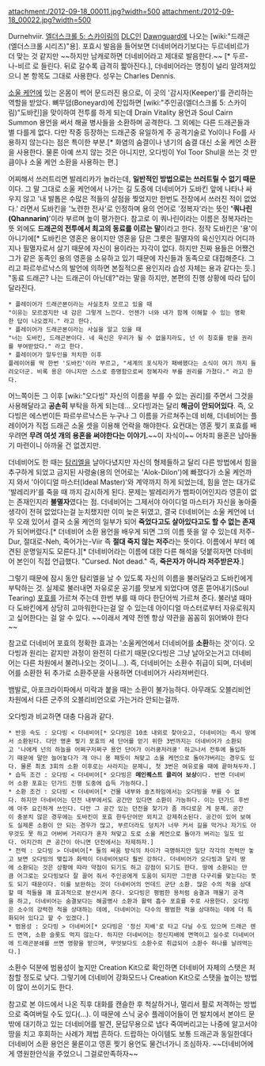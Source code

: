 attachment:/2012-09-18_00011.jpg?width=500
attachment:/2012-09-18_00022.jpg?width=500

Durnehviir. [[엘더스크롤 5: 스카이림]]의 [[DLC]]인 [[Dawnguard]]에 나오는 [wiki:"드래곤(엘더스크롤 시리즈)"용]. 포효시 발음을 들어보면 더네비어라기보다는 두르네비르가 더 맞는 것 같지만 ~~하지만 남캐로하면 더네비어라고 제대로 발음한다.~~ [* 두르-나-비르 로 들린다. 뒤로 갈수록 급격히 짧아진다.], 더네비어라는 명칭이 널리 알려져있으니 본 항목도 그대로 사용한다. 성우는 Charles Dennis.

[[소울 케언]]에 있는 온몸이 썩어 문드러진 용으로, 이 곳의 '감시자(Keeper)'를 관리하는 역할을 받았다. 뼈무덤(Boneyard)에 진입하면 [wiki:"주인공(엘더스크롤 5: 스카이림)"도바킨]을 맞이하여 전투를 하게 되는데 Drain Vitality 용언과 Soul Cairn Summon 용언을 써서 해골 병사들을 소환하며 공격한다. 그 외에는 다른 드래곤들과 별 다를게 없다. 다만 작중 등장하는 드래곤중 유일하게 주 공격기술로 Yol이나 Fo를 사용하지 않는다는 점은 특이한 부분.[* 화염의 숨결이나 냉기의 숨결 대신 소울 케언 소환을 사용한다. 물론 아예 쓰지 않는 것은 아니지만, 오다빙이 Yol Toor Shul을 쓰는 것 만큼이나 소울 케언 소환을 사용하는 편.]

어찌해서 쓰러트리면 발레리카가 놀라는데, '''일반적인 방법으로는 쓰러트릴 수 없기 때문'''이다. 그 말 그대로 소울 케언에서 나가는 길 도중에 더네비어가 도바킨 앞에 나타나 싸우지 않고 '내 발톱은 수많은 적들의 살점을 찢었지만 한번도 전장에서 쓰러진 적이 없었다.' 라면서 도바킨을 '노련한 전사'로 인정하며 용의 언어로 '정복자'라는 뜻인 ''''쿼나린(Qhannarin)''''이라 부르며 높이 평가한다. 참고로 이 쿼나린이라는 이름은 정복자라는 뜻 외에도 '''드래곤의 전투에서 최고의 동료를 이르는 말'''이라고 한다. 정작 도바킨은 '용'이 아니기에[* 도바킨은 영혼은 용이지만 영혼을 담은 그릇은 필멸자의 육신인지라 어디까지나 필멸자로서 살기 때문에 자신이 용이라는 자각이 없다. 하지만 진짜 용들은 어쨌건 그가 같은 동족인 용의 영혼을 소유하고 있기 때문에 자신들과 동족으로 대접해준다. 그리고 파르쑤르낙스의 발언에 의하면 본질적으론 용인지라 습성 자체는 용과 같다는 듯.] "동료 드래곤? 나는 드래곤이 아닌데?"라는 말을 하지만, 본편의 진행 상황에 따라 답이 달라진다.
 * 플레이어가 드래곤본이라는 사실조차 모르고 있을 때
 "이유는 모르겠지만 내 감은 그렇게 느낀다. 언젠가 너와 내가 함께 이해할 수 있는 명확한 답이 나오겠지." 라고 한다.
 * 플레이어가 드래곤본이라는 사실을 알고 있을 때
 "너는 도바킨, 드래곤본이다. 네 육신은 우리가 될 수 없을지라도, 넌 이 칭호를 받을 권리를 부여받았다." 라고 한다.
 * 플레이어가 알두인을 처치한 이후
 플레이어를 딱 한번 '도바킨'이라 부르고, "세계의 포식자가 패배했다는 소식이 여기 까지 들려오더군. 비록 용은 아니지만 스스로 증명함으로써 정복자라 부를 권리를 가졌다." 라고 한다.

어느쪽이든 그 이후 [wiki:"오다빙" 자신의 이름을 부를 수 있는 권리]를 주면서 그것을 사용해달라고 '''공손히''' 부탁을 하게 되는데… 오다빙과는 달리 '''해금이 안되어있다'''. 즉, 오다빙은 에스번이든 파르쑤르낙스든 누구나 그 이름을 가르쳐주는데 비해, 더네비어는 플레이어가 직접 드래곤 소울 셋을 이용해 언락을 해야한다. 요컨대는 영혼 찢기 포효를 배우려면 '''무려 여섯 개의 용혼을 써야한다는 이야기.'''~~이 자식이~~ 어차피 용혼은 남아돌기 마련이니 아까울 건 없겠지만.

더네비어도 한 때는 [[탐리엘]]을 날아다녔지만 자신의 형제들하고 달리 다른 방법에서 힘을 추구하게 되었고 금지된 사령술(용의 언어로는 'Alok-Dilon')에 빠졌다가 소울 케언까지 와서 '아이디얼 마스터(Ideal Master)'와 계약까지 하게 되었는데, 힘을 얻는 대가로 '발레리카'를 죽을 때 까지 감시하게 된다. 문제는 발레리카가 뱀파이어인지라 영혼이 없는 존재인지라 '''불멸자'''였다는 점. 더네비어는 그제서야 아이디얼 마스터가 자신을 놓아줄 생각이 전혀 없었다는걸 눈치챘지만 이미 늦은 뒤였고, 결국 더네비어는 소울 케언에 너무 오래 있어서 결국 소울 케언의 일부가 되어 '''죽었다고도 살아있다고도 할 수 없는 존재'''가 되어버렸다.[* 더네비어 소환 용언을 배우게 되면 그의 이름 뜻을 알 수 있는데 저주-Dur, 절대로-Neh, 죽어가는-Viir 즉 '''절대 죽지 않는 저주'''라는 뜻이다. 이름에서 부터 예견된 운명일지도 모른다.][* 더네비어라는 이름에 대한 다른 해석을 덧붙히자면 더네비어 본인이 직접 언급했다. "Cursed. Not dead." 즉, '''죽은자가 아니라 저주받은자'''.]

그렇기 때문에 잠시 동안 탐리엘을 날 수 있도록 자신의 이름을 불러달라고 도바킨에게 부탁하는 것. 실제로 불러내면 자유로운 공기를 맛보게 되었다며 영혼 뜯어내기(Soul Tearing) [[포효]]를 가르쳐 주는데 한번 부를 때 마다 한단어씩 가르쳐 준다. 불러낼 때마다 도바킨에게 상당히 고마워한다는걸 알 수 있는데 아이디얼 마스터로부터 자유로워지고 싶어한다는 걸 알 수 있다. ~~이래서 계약 전엔 항상 약관을 꼼꼼히 읽어봐야 한다~~

참고로 더네비어 포효의 정확한 효과는 '소울케언에서 더네비어를 '''소환'''하는 것'이다. 오다빙과 원리는 같지만 과정이 완전히 다르기 때문(오다빙은 그냥 날아오는거고 더네비어는 다른 차원에서 불려나오는 것이니...). 즉, 더네비어는 소환수 취급이 되며, 더네비어를 소환한 뒤 추가로 소환주문을 사용하면 더네비어가 사라져버린다.

뱀발로, 아포크라이파에서 미락과 붙을 때는 소환이 불가능하다. 아무래도 오블리비언 차원에서 다른 군주의 오블리비언으로 가는거라 안되는걸까.

오다빙과 비교하면 대충 다음과 같다.

 * 반응 속도 : 오다빙 < 더네비어[* 오다빙은 10초 내외로 찾아오고, 더네비어는 즉시 땅에서 소환된다. 다만 영혼 찢기 포효의 세 단어를 얻기 위한 3번까지는 더네비어가 소환되고 '나에게 넌의 하늘을 어쩌구저쩌구 용언 단어가 이러쿵저러쿵' 하고나서 전투에 돌입하기 때문에 말만 늘어놓다가 개 아니 용 패듯이 쳐맞고 소울 케언으로 돌아가버리는 경우도 있다. 물론 최초 3회의 소환 이후로는 사라지는 문제니, 첫 3번은 여유로울 때에 끝마쳐두자.]
 * 습득 조건 : 오다빙 < 더네비어[* 오다빙은 '''메인퀘스트 클리어 보상'''이다. 반면 더네비어 소환 포효는 던가드 진행 도중에 습득 가능하다.]
 * 소환 조건 : 오다빙 < 더네비어[* 건물 내부와 솔츠하임에서는 오다빙을 부를 수 없다. 하지만 더네비어는 던전 내부에서도 공간만 있다면 소환이 가능하다. 이는 던가드 후반에 아주 요긴하게 쓰인다. 다만 그 공간 있는 던전을 찾기가 좀 까다로운 게 문제. 공간이 충분치 않은 경우에는 도바킨이 포효 한두단어만 외치고 강제취소된다. 공간이 있어 보여도 실제론 소환이 안 되는 경우가 많고, 부르더라도 덩치가 너무 커서 길을 막거나 자기도 아무것도 못 하고 어버버 거리다가 혼자 쳐맞고 도로 소울 케언으로 돌아가 버리는 일도 있다. 어지간히 큰 공간이 아니면 던전에서는 자제하자.]
 * 전력 : 오다빙 > 더네비어[* 둘의 싸움 방식의 차이가 극명하지만 일단 각각의 전력만 놓고 보면 오다빙의 맺집과 화력이 더네비어보다 훨씬 강하다. 더네비어가 오다빙과 달리 땅에 소환되는 것은 상황에 따라 약점이 되기도 하고 강점이 되기도 한다. 땅에 소환되는 만큼 어그로는 오다빙보다 잘 끌어 줘서 주인공에게 도움이 되지만 그만큼 다구리를 맞는다는 뜻도 되기 때문이다. 이를 보완하는 것이 더네비어의 언데드 군단 소환. 많은 수의 적을 상대할 때 적들을 꽤 효과적으로 분산시켜 준다. 오다빙은 평범한 용처럼 숨결과 깨물기 공격을 하고, 더네비어는 숨결보다는 해골병사 소환과 활력 흡수 포효를 주로 사용한다. 오다빙은 소수의 강력한 적을 상대하는 데에, 더네비어는 다수의 평범한 적을 상대하는 데에 더 특화되어 있다고 할 수 있겠다.]
 * 범용성 : 오다빙 > 더네비어[* 오다빙은 '정신 지배'로 타고 다닐 수도 있으며 드래곤 렌드 면역, 소환 슬롯도 먹지 않는다. 하지만 더네비어는 정신지배에 면역이고 실수로 더네비어에 드래곤분쇄를 쓰면 영향을 받으며, 무엇보다도 소환수로 취급되어 소환수 하나를 날려먹는다.]

소환수 덕분에 범용성이 높지만 Creation Kit으로 확인하면 더네비어 자체의 스탯은 처참할 정도로 낮다. 그렇기에 더네비어 강화모드나 Creation Kit으로 스탯을 높이는 방법이 많이 쓰이기도 한다. 


참고로 본 야드에서 나온 직후 대화를 캔슬한 후 척살하거나, 멀리서 활로 저격하는 방법으로 죽여버릴 수도 있다(...). 이 때문에 스닉 궁수 플레이어들이 먼 발치에서 본야드 문 밖에 대기하고 있는 더네비어를 발견, 문답무용으로 냅다 죽여버리고는 나중에 알고서야 땅을 치고 후회하는 사례가 제법 흔하다. 드랍하는 아이템도 보통 드래곤과 동일한데다 더네비어 소환 용언은 물론이고 영혼 찢기 용언도 물건너가니 조심하자. ~~더네비어에게 영원한안식을 주었으니 그걸로만족하자~~
